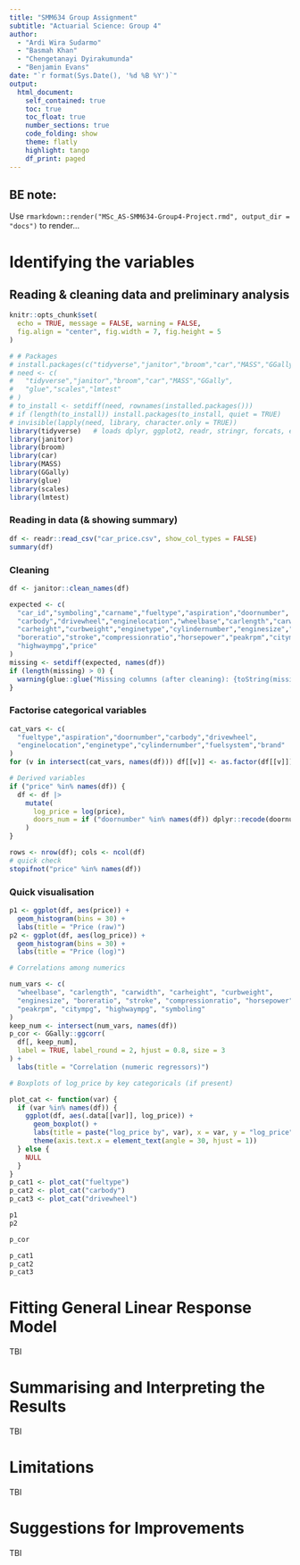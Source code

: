 ```yaml
---
title: "SMM634 Group Assignment"
subtitle: "Actuarial Science: Group 4"
author:
  - "Ardi Wira Sudarmo"
  - "Basmah Khan"
  - "Chengetanayi Dyirakumunda"
  - "Benjamin Evans"
date: "`r format(Sys.Date(), '%d %B %Y')`"
output:
  html_document:
    self_contained: true
    toc: true
    toc_float: true
    number_sections: true
    code_folding: show
    theme: flatly
    highlight: tango
    df_print: paged
---
```


## BE note:

Use `rmarkdown::render("MSc_AS-SMM634-Group4-Project.rmd", output_dir = "docs")`
to render...

# Identifying the variables

## Reading & cleaning data and preliminary analysis

```r
knitr::opts_chunk$set(
  echo = TRUE, message = FALSE, warning = FALSE,
  fig.align = "center", fig.width = 7, fig.height = 5
)

# # Packages
# install.packages(c("tidyverse","janitor","broom","car","MASS","GGally","glue","scales","lmtest"))
# need <- c(
#   "tidyverse","janitor","broom","car","MASS","GGally",
#   "glue","scales","lmtest"
# )
# to_install <- setdiff(need, rownames(installed.packages()))
# if (length(to_install)) install.packages(to_install, quiet = TRUE)
# invisible(lapply(need, library, character.only = TRUE))
library(tidyverse)   # loads dplyr, ggplot2, readr, stringr, forcats, etc.
library(janitor)
library(broom)
library(car)
library(MASS)
library(GGally)
library(glue)
library(scales)
library(lmtest)

```

### Reading in data (& showing summary)

```r
df <- readr::read_csv("car_price.csv", show_col_types = FALSE)
summary(df)
```

### Cleaning

```r
df <- janitor::clean_names(df)

expected <- c(
  "car_id","symboling","carname","fueltype","aspiration","doornumber",
  "carbody","drivewheel","enginelocation","wheelbase","carlength","carwidth",
  "carheight","curbweight","enginetype","cylindernumber","enginesize","fuelsystem",
  "boreratio","stroke","compressionratio","horsepower","peakrpm","citympg",
  "highwaympg","price"
)
missing <- setdiff(expected, names(df))
if (length(missing) > 0) {
  warning(glue::glue("Missing columns (after cleaning): {toString(missing)}"))
}
```

### Factorise categorical variables

```r
cat_vars <- c(
  "fueltype","aspiration","doornumber","carbody","drivewheel",
  "enginelocation","enginetype","cylindernumber","fuelsystem","brand"
)
for (v in intersect(cat_vars, names(df))) df[[v]] <- as.factor(df[[v]])

# Derived variables
if ("price" %in% names(df)) {
  df <- df |>
    mutate(
      log_price = log(price),
      doors_num = if ("doornumber" %in% names(df)) dplyr::recode(doornumber, two = 2L, four = 4L, .default = NA_integer_) else NA_integer_
    )
}

rows <- nrow(df); cols <- ncol(df)
# quick check
stopifnot("price" %in% names(df))
```

### Quick visualisation

```r
p1 <- ggplot(df, aes(price)) +
  geom_histogram(bins = 30) +
  labs(title = "Price (raw)")
p2 <- ggplot(df, aes(log_price)) +
  geom_histogram(bins = 30) +
  labs(title = "Price (log)")

# Correlations among numerics

num_vars <- c(
  "wheelbase", "carlength", "carwidth", "carheight", "curbweight",
  "enginesize", "boreratio", "stroke", "compressionratio", "horsepower",
  "peakrpm", "citympg", "highwaympg", "symboling"
)
keep_num <- intersect(num_vars, names(df))
p_cor <- GGally::ggcorr(
  df[, keep_num],
  label = TRUE, label_round = 2, hjust = 0.8, size = 3
) +
  labs(title = "Correlation (numeric regressors)")

# Boxplots of log_price by key categoricals (if present)

plot_cat <- function(var) {
  if (var %in% names(df)) {
    ggplot(df, aes(.data[[var]], log_price)) +
      geom_boxplot() +
      labs(title = paste("log_price by", var), x = var, y = "log_price") +
      theme(axis.text.x = element_text(angle = 30, hjust = 1))
  } else {
    NULL
  }
}
p_cat1 <- plot_cat("fueltype")
p_cat2 <- plot_cat("carbody")
p_cat3 <- plot_cat("drivewheel")
```

```r
p1
p2
```

```r
p_cor
```

```r
p_cat1
p_cat2
p_cat3
```

# Fitting General Linear Response Model

TBI

# Summarising and Interpreting the Results

TBI

# Limitations

TBI

# Suggestions for Improvements

TBI
